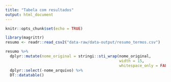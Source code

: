 ```yaml
---
title: "Tabela com resultados"
output: html_document
---
```


```r
knitr::opts_chunk$set(echo = TRUE)
```

```r
library(magrittr)
resumo <- readr::read_csv2("data-raw/data-output/resumo_termos.csv")
```


```r
resumo %>%
  dplyr::mutate(nome_original = stringi::sti_wrap(nome_original, 
                                                  width = 15,
                                                  whitespace_only = FALSE)) %>%
  dplyr::select(-nome_arquivo) %>%
  DT::datatable()
```

